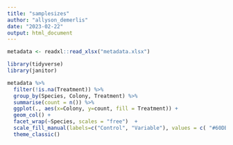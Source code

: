 ```yaml
---
title: "samplesizes"
author: "allyson_demerlis"
date: "2023-02-22"
output: html_document
---
```


```r
metadata <- readxl::read_xlsx("metadata.xlsx")

library(tidyverse)
library(janitor)
```


```r
metadata %>% 
  filter(!is.na(Treatment)) %>% 
  group_by(Species, Colony, Treatment) %>% 
  summarise(count = n()) %>% 
  ggplot(., aes(x=Colony, y=count, fill = Treatment)) +
  geom_col() +
  facet_wrap(~Species, scales = "free")  +
  scale_fill_manual(labels=c("Control", "Variable"), values = c( "#60DBDB", "#F54A34")) +
  theme_classic()
```

